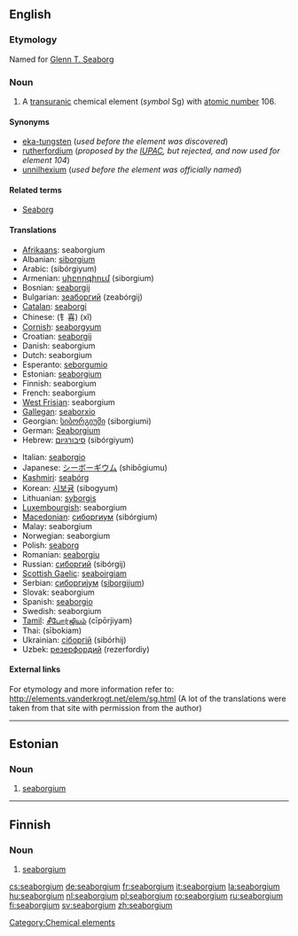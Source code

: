 {{see|Seaborgium}}
==English==
{{elements|Sg|dubnium|Db|bohrium|Bh}}

===Etymology===
Named for [[w:Glenn T. Seaborg|Glenn T. Seaborg]]

===Noun===
{{en-noun|-}}
{{wikipedia}}

# A [[transuranic]] chemical element (''symbol'' Sg) with [[atomic number]] 106.

====Synonyms====
* [[eka-tungsten]] (''used before the element was discovered'')
* [[rutherfordium]] (''proposed by the [[w:IUPAC|IUPAC]], but rejected, and now used for element 104'')
* [[unnilhexium]] (''used before the element was officially named'')

====Related terms====
* [[w:Glenn T. Seaborg|Seaborg]]

====Translations====
{{top}}
* [[Afrikaans]]: seaborgium
* Albanian: [[siborgium]]
* Arabic: {{Arab|[[سيبورجيوم]]}} (sibórgiyum) {{m}}
* Armenian: [[սիբորգիում]] (siborgium)
* Bosnian: [[seaborgij]]
* Bulgarian: [[зеаборгий]] (zeabórgij) {{m}}
* [[Catalan]]: [[seaborgi]]
* Chinese: (钅喜) (xǐ)
* [[Cornish]]: [[seaborgyum]]
* Croatian: [[seaborgij]]
* Danish: seaborgium
* Dutch: seaborgium {{n}}
* Esperanto: [[seborgumio]]
* Estonian: [[#Estonian|seaborgium]]
* Finnish: seaborgium
* French: seaborgium {{m}}
* [[West Frisian]]: seaborgium
* [[Gallegan]]: [[seaborxio]]
* Georgian: [[სიბორგიუმი]] (siborgiumi)
* German: [[Seaborgium]] {{n}}
* Hebrew: [[סיבורגיום]] (sibórgiyum)
{{mid}}
* Italian: [[seaborgio]] {{m}}
* Japanese: [[シーボーギウム]] (shibōgiumu)
* [[Kashmiri]]: [[seabórg]]
* Korean: [[시보귬]] (sibogyum)
* Lithuanian: [[syborgis]]
* [[Luxembourgish]]: seaborgium
* [[Macedonian]]: [[сиборгиум]] (sibórgium) {{m}}
* Malay: seaborgium
* Norwegian: seaborgium
* Polish: [[seaborg]] {{m}}
* Romanian: [[seaborgiu]] {{n}}
* Russian: [[сиборгий]] (sibórgij) {{m}}
* [[Scottish Gaelic]]: [[seaboirgiam]]
* Serbian: [[сиборгиjум]] ([[siborgijum]]) {{m}}
* Slovak: seaborgium
* Spanish: [[seaborgio]] {{m}}
* Swedish: seaborgium
* [[Tamil]]: [[சீபோர்ஜியம்]] (cīpōrjiyam)
* Thai: {{Thai|[[ชีบอรเกียม]]}} (sībokiam)
* Ukrainian: [[сiборгiй]] (sibórhij) {{m}}
* Uzbek: [[резерфордий]] (rezerfordiy)
{{bottom}}

====External links====
For etymology and more information refer to:
http://elements.vanderkrogt.net/elem/sg.html
(A lot of the translations were taken from that site with permission from the author)

[[Category:Chemical elements]]

----

==Estonian==

===Noun===
{{infl|et|noun}}

# {{element|lang=et}} [[#English|seaborgium]]

----

==Finnish==
{{wikipedia|lang=fi}}

===Noun===
{{fi-noun}}

# {{element|lang=fi}} [[#English|seaborgium]]

[[cs:seaborgium]]
[[de:seaborgium]]
[[fr:seaborgium]]
[[it:seaborgium]]
[[la:seaborgium]]
[[hu:seaborgium]]
[[nl:seaborgium]]
[[pl:seaborgium]]
[[ro:seaborgium]]
[[ru:seaborgium]]
[[fi:seaborgium]]
[[sv:seaborgium]]
[[zh:seaborgium]]